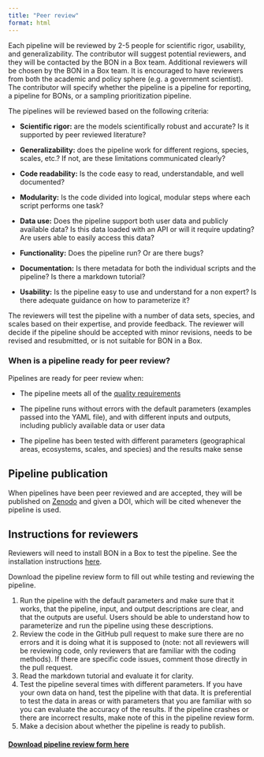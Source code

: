 ```yaml
---
title: "Peer review"
format: html
---
```


Each pipeline will be reviewed by 2-5 people for scientific rigor, usability, and generalizability. The contributor will suggest potential reviewers, and they will be contacted by the BON in a Box team. Additional reviewers will be chosen by the BON in a Box team. It is encouraged to have reviewers from both the academic and policy sphere (e.g. a government scientist). The contributor will specify whether the pipeline is a pipeline for reporting, a pipeline for BONs, or a sampling prioritization pipeline.

The pipelines will be reviewed based on the following criteria:

-   **Scientific rigor:** are the models scientifically robust and accurate? Is it supported by peer reviewed literature?

-   **Generalizability:** does the pipeline work for different regions, species, scales, etc.? If not, are these limitations communicated clearly?

-   **Code readability:** Is the code easy to read, understandable, and well documented?

-   **Modularity:** Is the code divided into logical, modular steps where each script performs one task?

-   **Data use:** Does the pipeline support both user data and publicly available data? Is this data loaded with an API or will it require updating? Are users able to easily access this data?

-   **Functionality:** Does the pipeline run? Or are there bugs? 

-   **Documentation:** Is there metadata for both the individual scripts and the pipeline? Is there a markdown tutorial?

-   **Usability:** Is the pipeline easy to use and understand for a non expert? Is there adequate guidance on how to parameterize it?

The reviewers will test the pipeline with a number of data sets, species, and scales based on their expertise, and provide feedback. The reviewer will decide if the pipeline should be accepted with minor revisions, needs to be revised and resubmitted, or is not suitable for BON in a Box.

### **When is a pipeline ready for peer review?**

Pipelines are ready for peer review when:

-   The pipeline meets all of the [quality requirements](pipeline_standards.qmd)

-   The pipeline runs without errors with the default parameters (examples passed into the YAML file), and with different inputs and outputs, including publicly available data or user data

-   The pipeline has been tested with different parameters (geographical areas, ecosystems, scales, and species) and the results make sense

## **Pipeline publication**

When pipelines have been peer reviewed and are accepted, they will be published on [Zenodo](https://zenodo.org/) and given a DOI, which will be cited whenever the pipeline is used.

## Instructions for reviewers

Reviewers will need to install BON in a Box to test the pipeline. See the installation instructions [here](how_to_install.qmd).

Download the pipeline review form to fill out while testing and reviewing the pipeline.

1.  Run the pipeline with the default parameters and make sure that it works, that the pipeline, input, and output descriptions are clear, and that the outputs are useful. Users should be able to understand how to parameterize and run the pipeline using these descriptions.
2.  Review the code in the GitHub pull request to make sure there are no errors and it is doing what it is supposed to (note: not all reviewers will be reviewing code, only reviewers that are familiar with the coding methods). If there are specific code issues, comment those directly in the pull request.
3.  Read the markdown tutorial and evaluate it for clarity.
4.  Test the pipeline several times with different parameters. If you have your own data on hand, test the pipeline with that data. It is preferential to test the data in areas or with parameters that you are familiar with so you can evaluate the accuracy of the results. If the pipeline crashes or there are incorrect results, make note of this in the pipeline review form.
5.  Make a decision about whether the pipeline is ready to publish.

#### [Download pipeline review form here](./peer_review_form.docx)